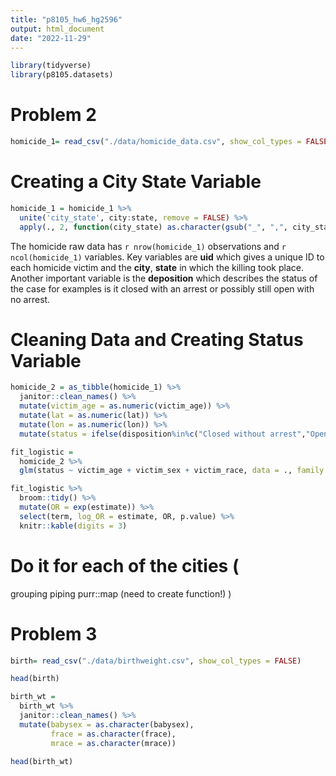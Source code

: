 ```yaml
---
title: "p8105_hw6_hg2596"
output: html_document
date: "2022-11-29"
---
```


```r
library(tidyverse)
library(p8105.datasets)
```

# Problem 2 

```r
homicide_1= read_csv("./data/homicide_data.csv", show_col_types = FALSE)
```

# Creating a City State Variable 

```r
homicide_1 = homicide_1 %>%
  unite('city_state', city:state, remove = FALSE) %>% 
  apply(., 2, function(city_state) as.character(gsub("_", ",", city_state))) 

```

The homicide raw data has `r nrow(homicide_1) ` observations and `r ncol(homicide_1)`  variables. 
Key variables are **uid** which gives a unique ID to each homicide victim and the **city**, **state** in which the killing took place. Another important variable is the **deposition** which describes the status of the case for examples is it closed with an arrest or possibly still open with no arrest. 

# Cleaning Data and Creating Status Variable 

```r
homicide_2 = as_tibble(homicide_1) %>%
  janitor::clean_names() %>%
  mutate(victim_age = as.numeric(victim_age)) %>%
  mutate(lat = as.numeric(lat)) %>%
  mutate(lon = as.numeric(lon)) %>%
  mutate(status = ifelse(disposition%in%c("Closed without arrest","Open/No arrest"), 1, 0))
```

```r
fit_logistic = 
  homicide_2 %>% 
  glm(status ~ victim_age + victim_sex + victim_race, data = ., family = binomial()) 
```

```r
fit_logistic %>% 
  broom::tidy() %>% 
  mutate(OR = exp(estimate)) %>%
  select(term, log_OR = estimate, OR, p.value) %>% 
  knitr::kable(digits = 3)
```

# Do it for each of the cities (

grouping 
piping 
purr::map (need to create function!)
)

# Problem 3 

```r
birth= read_csv("./data/birthweight.csv", show_col_types = FALSE)

```

```r
head(birth)
```

```r
birth_wt = 
  birth_wt %>%
  janitor::clean_names() %>%
  mutate(babysex = as.character(babysex),
         frace = as.character(frace), 
         mrace = as.character(mrace))

```

```r
head(birth_wt)
```


